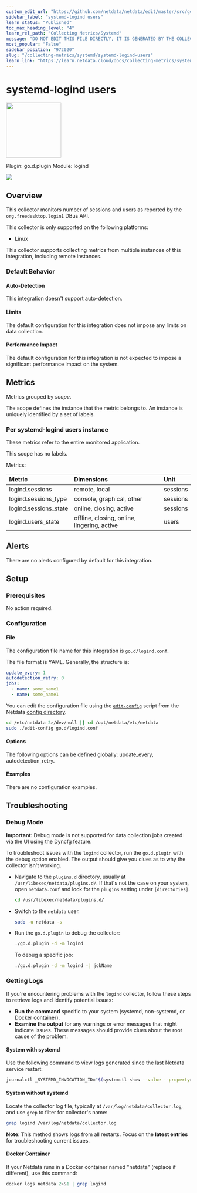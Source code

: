 ```yaml
---
custom_edit_url: "https://github.com/netdata/netdata/edit/master/src/go/plugin/go.d/collector/logind/metadata.yaml"
sidebar_label: "systemd-logind users"
learn_status: "Published"
toc_max_heading_level: "4"
learn_rel_path: "Collecting Metrics/Systemd"
message: "DO NOT EDIT THIS FILE DIRECTLY, IT IS GENERATED BY THE COLLECTOR'S metadata.yaml FILE"
most_popular: "False"
sidebar_position: "972020"
slug: "/collecting-metrics/systemd/systemd-logind-users"
learn_link: "https://learn.netdata.cloud/docs/collecting-metrics/systemd/systemd-logind-users"
---
```



# systemd-logind users


<img src="https://netdata.cloud/img/users.svg" width="150"/>


Plugin: go.d.plugin
Module: logind

<img src="https://img.shields.io/badge/maintained%20by-Netdata-%2300ab44" />

## Overview

This collector monitors number of sessions and users as reported by the `org.freedesktop.login1` DBus API.




This collector is only supported on the following platforms:

- Linux

This collector supports collecting metrics from multiple instances of this integration, including remote instances.


### Default Behavior

#### Auto-Detection

This integration doesn't support auto-detection.

#### Limits

The default configuration for this integration does not impose any limits on data collection.

#### Performance Impact

The default configuration for this integration is not expected to impose a significant performance impact on the system.


## Metrics

Metrics grouped by *scope*.

The scope defines the instance that the metric belongs to. An instance is uniquely identified by a set of labels.



### Per systemd-logind users instance

These metrics refer to the entire monitored application.

This scope has no labels.

Metrics:

| Metric | Dimensions | Unit |
|:------|:----------|:----|
| logind.sessions | remote, local | sessions |
| logind.sessions_type | console, graphical, other | sessions |
| logind.sessions_state | online, closing, active | sessions |
| logind.users_state | offline, closing, online, lingering, active | users |



## Alerts

There are no alerts configured by default for this integration.


## Setup

### Prerequisites

No action required.

### Configuration

#### File

The configuration file name for this integration is `go.d/logind.conf`.

The file format is YAML. Generally, the structure is:

```yaml
update_every: 1
autodetection_retry: 0
jobs:
  - name: some_name1
  - name: some_name1
```
You can edit the configuration file using the [`edit-config`](/docs/netdata-agent/configuration#edit-a-configuration-file-using-edit-config) script from the
Netdata [config directory](/docs/netdata-agent/configuration#the-netdata-config-directory).

```bash
cd /etc/netdata 2>/dev/null || cd /opt/netdata/etc/netdata
sudo ./edit-config go.d/logind.conf
```
#### Options

The following options can be defined globally: update_every, autodetection_retry.


#### Examples
There are no configuration examples.



## Troubleshooting

### Debug Mode

**Important**: Debug mode is not supported for data collection jobs created via the UI using the Dyncfg feature.

To troubleshoot issues with the `logind` collector, run the `go.d.plugin` with the debug option enabled. The output
should give you clues as to why the collector isn't working.

- Navigate to the `plugins.d` directory, usually at `/usr/libexec/netdata/plugins.d/`. If that's not the case on
  your system, open `netdata.conf` and look for the `plugins` setting under `[directories]`.

  ```bash
  cd /usr/libexec/netdata/plugins.d/
  ```

- Switch to the `netdata` user.

  ```bash
  sudo -u netdata -s
  ```

- Run the `go.d.plugin` to debug the collector:

  ```bash
  ./go.d.plugin -d -m logind
  ```

  To debug a specific job:

  ```bash
  ./go.d.plugin -d -m logind -j jobName
  ```

### Getting Logs

If you're encountering problems with the `logind` collector, follow these steps to retrieve logs and identify potential issues:

- **Run the command** specific to your system (systemd, non-systemd, or Docker container).
- **Examine the output** for any warnings or error messages that might indicate issues.  These messages should provide clues about the root cause of the problem.

#### System with systemd

Use the following command to view logs generated since the last Netdata service restart:

```bash
journalctl _SYSTEMD_INVOCATION_ID="$(systemctl show --value --property=InvocationID netdata)" --namespace=netdata --grep logind
```

#### System without systemd

Locate the collector log file, typically at `/var/log/netdata/collector.log`, and use `grep` to filter for collector's name:

```bash
grep logind /var/log/netdata/collector.log
```

**Note**: This method shows logs from all restarts. Focus on the **latest entries** for troubleshooting current issues.

#### Docker Container

If your Netdata runs in a Docker container named "netdata" (replace if different), use this command:

```bash
docker logs netdata 2>&1 | grep logind
```


